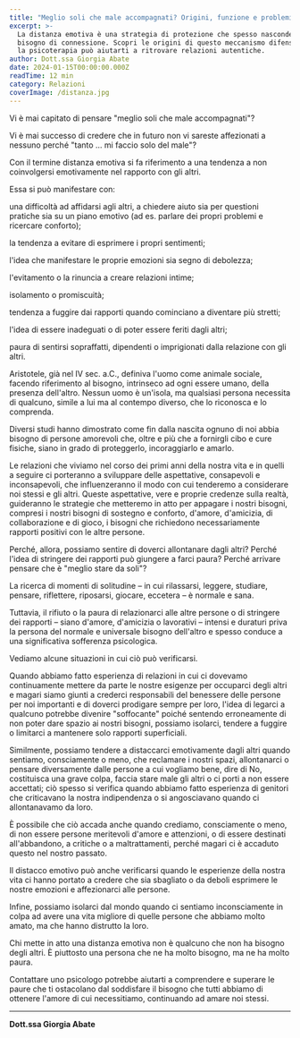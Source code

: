 ```yaml
---
title: "Meglio soli che male accompagnati? Origini, funzione e problemi della Distanza Emotiva"
excerpt: >-
  La distanza emotiva è una strategia di protezione che spesso nasconde un profondo 
  bisogno di connessione. Scopri le origini di questo meccanismo difensivo e come 
  la psicoterapia può aiutarti a ritrovare relazioni autentiche.
author: Dott.ssa Giorgia Abate
date: 2024-01-15T00:00:00.000Z
readTime: 12 min
category: Relazioni
coverImage: /distanza.jpg
---
```


Vi è mai capitato di pensare "meglio soli che male accompagnati"?

Vi è mai successo di credere che in futuro non vi sareste affezionati a nessuno perché "tanto … mi faccio solo del male"?

Con il termine distanza emotiva si fa riferimento a una tendenza a non coinvolgersi emotivamente nel rapporto con gli altri.

Essa si può manifestare con:

una difficoltà ad affidarsi agli altri, a chiedere aiuto sia per questioni pratiche sia su un piano emotivo (ad es. parlare dei propri problemi e ricercare conforto);

la tendenza a evitare di esprimere i propri sentimenti;

l'idea che manifestare le proprie emozioni sia segno di debolezza;

l'evitamento o la rinuncia a creare relazioni intime;

isolamento o promiscuità;

tendenza a fuggire dai rapporti quando cominciano a diventare più stretti;

l'idea di essere inadeguati o di poter essere feriti dagli altri;

paura di sentirsi sopraffatti, dipendenti o imprigionati dalla relazione con gli altri.

Aristotele, già nel IV sec. a.C., definiva l'uomo come animale sociale, facendo riferimento al bisogno, intrinseco ad ogni essere umano, della presenza dell'altro. Nessun uomo è un'isola, ma qualsiasi persona necessita di qualcuno, simile a lui ma al contempo diverso, che lo riconosca e lo comprenda.

Diversi studi hanno dimostrato come fin dalla nascita ognuno di noi abbia bisogno di persone amorevoli che, oltre e più che a fornirgli cibo e cure fisiche, siano in grado di proteggerlo, incoraggiarlo e amarlo.

Le relazioni che viviamo nel corso dei primi anni della nostra vita e in quelli a seguire ci porteranno a sviluppare delle aspettative, consapevoli e inconsapevoli, che influenzeranno il modo con cui tenderemo a considerare noi stessi e gli altri. Queste aspettative, vere e proprie credenze sulla realtà, guideranno le strategie che metteremo in atto per appagare i nostri bisogni, compresi i nostri bisogni di sostegno e conforto, d'amore, d'amicizia, di collaborazione e di gioco, i bisogni che richiedono necessariamente rapporti positivi con le altre persone.

Perché, allora, possiamo sentire di doverci allontanare dagli altri? Perché l'idea di stringere dei rapporti può giungere a farci paura? Perché arrivare pensare che è "meglio stare da soli"?

La ricerca di momenti di solitudine – in cui rilassarsi, leggere, studiare, pensare, riflettere, riposarsi, giocare, eccetera – è normale e sana.

Tuttavia, il rifiuto o la paura di relazionarci alle altre persone o di stringere dei rapporti – siano d'amore, d'amicizia o lavorativi – intensi e duraturi priva la persona del normale e universale bisogno dell'altro e spesso conduce a una significativa sofferenza psicologica.

Vediamo alcune situazioni in cui ciò può verificarsi.

Quando abbiamo fatto esperienza di relazioni in cui ci dovevamo continuamente mettere da parte le nostre esigenze per occuparci degli altri e magari siamo giunti a crederci responsabili del benessere delle persone per noi importanti e di doverci prodigare sempre per loro, l'idea di legarci a qualcuno potrebbe divenire "soffocante" poiché sentendo erroneamente di non poter dare spazio ai nostri bisogni, possiamo isolarci, tendere a fuggire o limitarci a mantenere solo rapporti superficiali.

Similmente, possiamo tendere a distaccarci emotivamente dagli altri quando sentiamo, consciamente o meno, che reclamare i nostri spazi, allontanarci o pensare diversamente dalle persone a cui vogliamo bene, dire di No, costituisca una grave colpa, faccia stare male gli altri o ci porti a non essere accettati; ciò spesso si verifica quando abbiamo fatto esperienza di genitori che criticavano la nostra indipendenza o si angosciavano quando ci allontanavamo da loro.

È possibile che ciò accada anche quando crediamo, consciamente o meno, di non essere persone meritevoli d'amore e attenzioni, o di essere destinati all'abbandono, a critiche o a maltrattamenti, perché magari ci è accaduto questo nel nostro passato.

Il distacco emotivo può anche verificarsi quando le esperienze della nostra vita ci hanno portato a credere che sia sbagliato o da deboli esprimere le nostre emozioni e affezionarci alle persone.

Infine, possiamo isolarci dal mondo quando ci sentiamo inconsciamente in colpa ad avere una vita migliore di quelle persone che abbiamo molto amato, ma che hanno distrutto la loro.

Chi mette in atto una distanza emotiva non è qualcuno che non ha bisogno degli altri. È piuttosto una persona che ne ha molto bisogno, ma ne ha molto paura.

Contattare uno psicologo potrebbe aiutarti a comprendere e superare le paure che ti ostacolano dal soddisfare il bisogno che tutti abbiamo di ottenere l'amore di cui necessitiamo, continuando ad amare noi stessi.

---

**Dott.ssa Giorgia Abate**